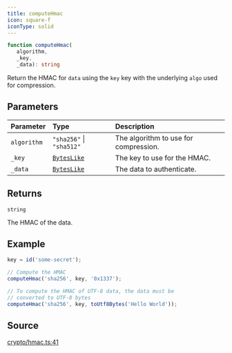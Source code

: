 ```yaml
---
title: computeHmac
icon: square-f
iconType: solid
---
```


```ts
function computeHmac(
   algorithm, 
   _key, 
   _data): string
```

Return the HMAC for `data` using the `key` key with the underlying `algo` used for compression.

## Parameters

| Parameter | Type | Description |
| :------ | :------ | :------ |
| `algorithm` | `"sha256"` \| `"sha512"` | The algorithm to use for compression. |
| `_key` | [`BytesLike`](/sdk/content/type-aliases/BytesLike) | The key to use for the HMAC. |
| `_data` | [`BytesLike`](/sdk/content/type-aliases/BytesLike) | The data to authenticate. |

## Returns

`string`

The HMAC of the data.

## Example

```js
key = id('some-secret');

// Compute the HMAC
computeHmac('sha256', key, '0x1337');

// To compute the HMAC of UTF-8 data, the data must be
// converted to UTF-8 bytes
computeHmac('sha256', key, toUtf8Bytes('Hello World'));
```

## Source

[crypto/hmac.ts:41](https://github.com/dominant-strategies/quais.js/blob/57e1e7d55fa82872759f1060be87264857259141/src/crypto/hmac.ts#L41)
